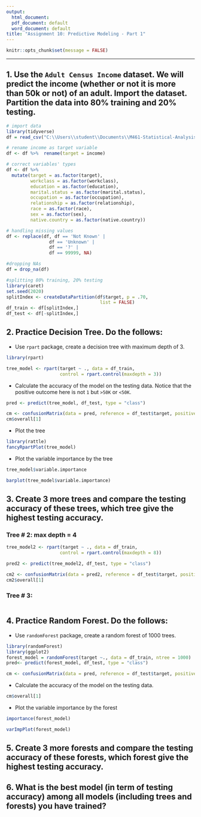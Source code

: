 ```yaml
---
output: 
  html_document:
  pdf_document: default
  word_document: default
title: "Assignment 10: Predictive Modeling - Part 1"
---
```


```r
knitr::opts_chunk$set(message = FALSE)
```

------------------------------------------------------------------------

## **1. Use the `Adult Census Income` dataset. We will predict the income (whether or not it is more than 50k or not) of an adult. Import the dataset. Partition the data into 80% training and 20% testing.**

```r
# import data
library(tidyverse)
df = read_csv("C:\\Users\\student\\Documents\\M461-Statistical-Analysis-with-R\\adult_census.csv")
```

```r
# rename income as target variable
df <- df %>%  rename(target = income)
```

```r
# correct variables' types
df <- df %>% 
  mutate(target = as.factor(target),
         workclass = as.factor(workclass),
         education = as.factor(education),
         marital.status = as.factor(marital.status),
         occupation = as.factor(occupation),
         relationship = as.factor(relationship),
         race = as.factor(race),
         sex = as.factor(sex),
         native.country = as.factor(native.country))
```

```r
# handling missing values
df <- replace(df, df == 'Not Known' |
                df == 'Unknown' |
                df == '?' |
                df == 99999, NA)
```

```r
#dropping NAs
df = drop_na(df)
```

```r
#splitting 80% training, 20% testing
library(caret)
set.seed(2020)
splitIndex <- createDataPartition(df$target, p = .70,
                                   list = FALSE)
df_train <- df[splitIndex,]
df_test <- df[-splitIndex,]
```

## 2. **Practice Decision Tree. Do the follows:**

-   Use `rpart` package, create a decision tree with maximum depth of 3.

```r
library(rpart)

tree_model <- rpart(target ~ ., data = df_train,
                    control = rpart.control(maxdepth = 3))
```

-   Calculate the accuracy of the model on the testing data. Notice that the positive outcome here is not `1` but `>50K` or `<50K`.

```r
pred <- predict(tree_model, df_test, type = "class")

cm <- confusionMatrix(data = pred, reference = df_test$target, positive = ">50K")
cm$overall[1]
```

-   Plot the tree

```r
library(rattle)
fancyRpartPlot(tree_model)
```

-   Plot the variable importance by the tree

```r
tree_model$variable.importance
```

```r
barplot(tree_model$variable.importance)
```

## 3. Create 3 more trees and compare the testing accuracy of these trees, which tree give the highest testing accuracy.

### Tree \# 2: max depth = 4

```r
tree_model2 <- rpart(target ~ ., data = df_train,
                    control = rpart.control(maxdepth = 8))

pred2 <- predict(tree_model2, df_test, type = "class")

cm2 <- confusionMatrix(data = pred2, reference = df_test$target, positive = ">50K")
cm2$overall[1]
```

### Tree \# 3: 

```r

```

## 4. Practice Random Forest. Do the follows:

-   Use `randomForest` package, create a random forest of 1000 trees.

```r
library(randomForest)
library(ggplot2)
forest_model = randomForest(target ~., data = df_train, ntree = 1000)
pred<- predict(forest_model, df_test, type = "class")

cm <- confusionMatrix(data = pred, reference = df_test$target, positive = ">50K")
```

-   Calculate the accuracy of the model on the testing data.

```r
cm$overall[1]
```

-   Plot the variable importance by the forest

```r
importance(forest_model)
```

```r
varImpPlot(forest_model)
```

## 5. Create 3 more forests and compare the testing accuracy of these forests, which forest give the highest testing accuracy.

## 6. What is the best model (in term of testing accuracy) among all models (including trees and forests) you have trained?

